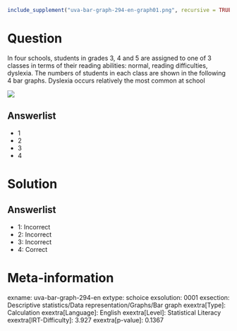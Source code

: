 ```r
include_supplement("uva-bar-graph-294-en-graph01.png", recursive = TRUE)
```

Question
========

In four schools, students in grades 3, 4 and 5 are assigned to one of 3 classes in terms of their reading abilities: normal, reading difficulties, dyslexia. The numbers of students in each class are shown in the following 4 bar graphs. Dyslexia occurs relatively the most common at school

![](uva-bar-graph-294-en-graph01.png)

Answerlist
----------

* 1
* 2
* 3
* 4

Solution
========

Answerlist
----------

* 1: Incorrect
* 2: Incorrect
* 3: Incorrect
* 4: Correct

Meta-information
================
exname: uva-bar-graph-294-en
extype: schoice
exsolution: 0001
exsection: Descriptive statistics/Data representation/Graphs/Bar graph
exextra[Type]: Calculation
exextra[Language]: English
exextra[Level]: Statistical Literacy
exextra[IRT-Difficulty]: 3.927
exextra[p-value]: 0.1367
